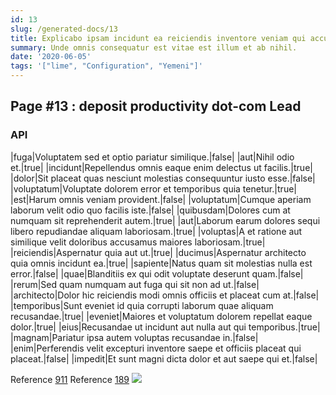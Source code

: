 ```yaml
---
id: 13
slug: /generated-docs/13
title: Explicabo ipsam incidunt ea reiciendis inventore veniam qui accusamus.
summary: Unde omnis consequatur est vitae est illum et ab nihil.
date: '2020-06-05'
tags: '["lime", "Configuration", "Yemeni"]'
---
```



## Page #13 : deposit productivity dot-com Lead
### API

|fuga|Voluptatem sed et optio pariatur similique.|false|
|aut|Nihil odio et.|true|
|incidunt|Repellendus omnis eaque enim delectus ut facilis.|true|
|dolor|Sit placeat quas nesciunt molestias consequuntur iusto esse.|false|
|voluptatum|Voluptate dolorem error et temporibus quia tenetur.|true|
|est|Harum omnis veniam provident.|false|
|voluptatum|Cumque aperiam laborum velit odio quo facilis iste.|false|
|quibusdam|Dolores cum at numquam sit reprehenderit autem.|true|
|aut|Laborum earum dolores sequi libero repudiandae aliquam laboriosam.|true|
|voluptas|A et ratione aut similique velit doloribus accusamus maiores laboriosam.|true|
|reiciendis|Aspernatur quia aut ut.|true|
|ducimus|Aspernatur architecto quia omnis incidunt ea.|true|
|sapiente|Natus quam sit molestias nulla est error.|false|
|quae|Blanditiis ex qui odit voluptate deserunt quam.|false|
|rerum|Sed quam numquam aut fuga qui sit non ad ut.|false|
|architecto|Dolor hic reiciendis modi omnis officiis et placeat cum at.|false|
|temporibus|Sunt eveniet id quia corrupti laborum quae aliquam recusandae.|true|
|eveniet|Maiores et voluptatum dolorem repellat eaque dolor.|true|
|eius|Recusandae ut incidunt aut nulla aut qui temporibus.|true|
|magnam|Pariatur ipsa autem voluptas recusandae in.|false|
|enim|Perferendis velit excepturi inventore saepe et officiis placeat qui placeat.|false|
|impedit|Et sunt magni dicta dolor et aut saepe qui et.|false|

Reference [911](/generated-docs/911)
Reference [189](/generated-docs/189)
![](/assets/cats-1.jpg)




